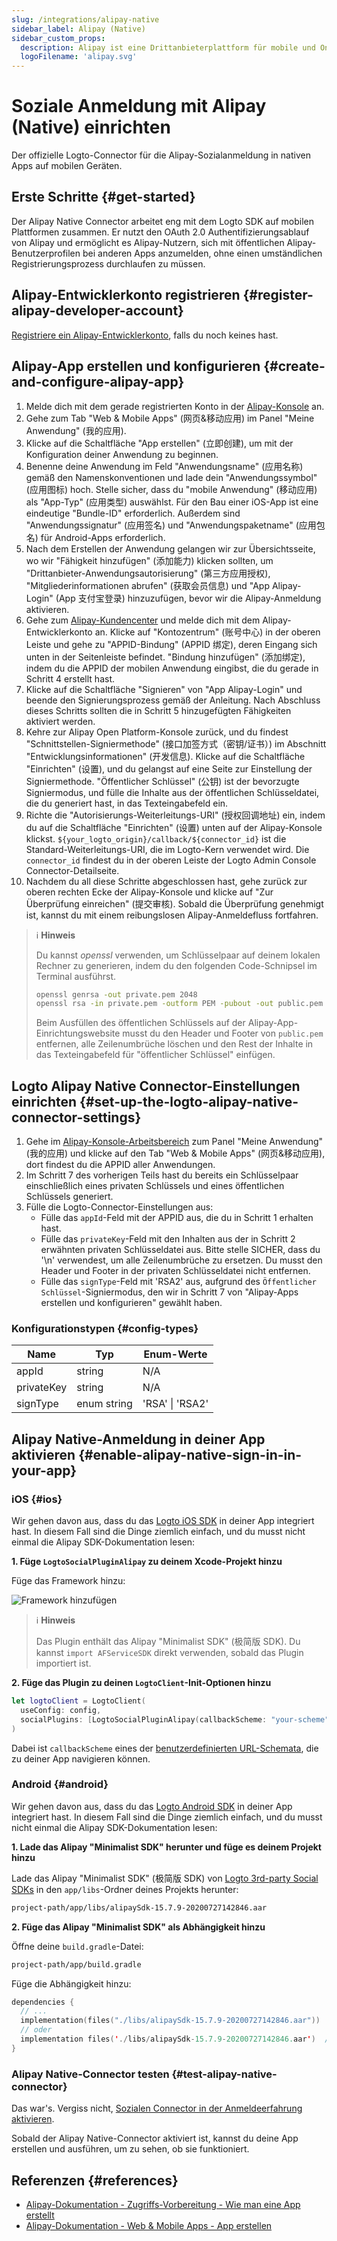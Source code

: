 ```yaml
---
slug: /integrations/alipay-native
sidebar_label: Alipay (Native)
sidebar_custom_props:
  description: Alipay ist eine Drittanbieterplattform für mobile und Online-Zahlungen.
  logoFilename: 'alipay.svg'
---
```



# Soziale Anmeldung mit Alipay (Native) einrichten

Der offizielle Logto-Connector für die Alipay-Sozialanmeldung in nativen Apps auf mobilen Geräten.

<GuideTip />

## Erste Schritte \{#get-started}

Der Alipay Native Connector arbeitet eng mit dem Logto SDK auf mobilen Plattformen zusammen. Er nutzt den OAuth 2.0 Authentifizierungsablauf von Alipay und ermöglicht es Alipay-Nutzern, sich mit öffentlichen Alipay-Benutzerprofilen bei anderen Apps anzumelden, ohne einen umständlichen Registrierungsprozess durchlaufen zu müssen.

## Alipay-Entwicklerkonto registrieren \{#register-alipay-developer-account}

[Registriere ein Alipay-Entwicklerkonto](https://certifyweb.alipay.com/certify/reg/guide#/), falls du noch keines hast.

## Alipay-App erstellen und konfigurieren \{#create-and-configure-alipay-app}

1. Melde dich mit dem gerade registrierten Konto in der [Alipay-Konsole](https://open.alipay.com/) an.
2. Gehe zum Tab "Web & Mobile Apps" (网页&移动应用) im Panel "Meine Anwendung" (我的应用).
3. Klicke auf die Schaltfläche "App erstellen" (立即创建), um mit der Konfiguration deiner Anwendung zu beginnen.
4. Benenne deine Anwendung im Feld "Anwendungsname" (应用名称) gemäß den Namenskonventionen und lade dein "Anwendungssymbol" (应用图标) hoch. Stelle sicher, dass du "mobile Anwendung" (移动应用) als "App-Typ" (应用类型) auswählst. Für den Bau einer iOS-App ist eine eindeutige "Bundle-ID" erforderlich. Außerdem sind "Anwendungssignatur" (应用签名) und "Anwendungspaketname" (应用包名) für Android-Apps erforderlich.
5. Nach dem Erstellen der Anwendung gelangen wir zur Übersichtsseite, wo wir "Fähigkeit hinzufügen" (添加能力) klicken sollten, um "Drittanbieter-Anwendungsautorisierung" (第三方应用授权), "Mitgliederinformationen abrufen" (获取会员信息) und "App Alipay-Login" (App 支付宝登录) hinzuzufügen, bevor wir die Alipay-Anmeldung aktivieren.
6. Gehe zum [Alipay-Kundencenter](https://b.alipay.com/index2.htm) und melde dich mit dem Alipay-Entwicklerkonto an. Klicke auf "Kontozentrum" (账号中心) in der oberen Leiste und gehe zu "APPID-Bindung" (APPID 绑定), deren Eingang sich unten in der Seitenleiste befindet. "Bindung hinzufügen" (添加绑定), indem du die APPID der mobilen Anwendung eingibst, die du gerade in Schritt 4 erstellt hast.
7. Klicke auf die Schaltfläche "Signieren" von "App Alipay-Login" und beende den Signierungsprozess gemäß der Anleitung. Nach Abschluss dieses Schritts sollten die in Schritt 5 hinzugefügten Fähigkeiten aktiviert werden.
8. Kehre zur Alipay Open Platform-Konsole zurück, und du findest "Schnittstellen-Signiermethode" (接口加签方式（密钥/证书）) im Abschnitt "Entwicklungsinformationen" (开发信息). Klicke auf die Schaltfläche "Einrichten" (设置), und du gelangst auf eine Seite zur Einstellung der Signiermethode. "Öffentlicher Schlüssel" (公钥) ist der bevorzugte Signiermodus, und fülle die Inhalte aus der öffentlichen Schlüsseldatei, die du generiert hast, in das Texteingabefeld ein.
9. Richte die "Autorisierungs-Weiterleitungs-URI" (授权回调地址) ein, indem du auf die Schaltfläche "Einrichten" (设置) unten auf der Alipay-Konsole klickst. `${your_logto_origin}/callback/${connector_id}` ist die Standard-Weiterleitungs-URI, die im Logto-Kern verwendet wird. Die `connector_id` findest du in der oberen Leiste der Logto Admin Console Connector-Detailseite.
10. Nachdem du all diese Schritte abgeschlossen hast, gehe zurück zur oberen rechten Ecke der Alipay-Konsole und klicke auf "Zur Überprüfung einreichen" (提交审核). Sobald die Überprüfung genehmigt ist, kannst du mit einem reibungslosen Alipay-Anmeldefluss fortfahren.

> ℹ️ **Hinweis**
>
> Du kannst _openssl_ verwenden, um Schlüsselpaar auf deinem lokalen Rechner zu generieren, indem du den folgenden Code-Schnipsel im Terminal ausführst.
>
> ```bash
> openssl genrsa -out private.pem 2048
> openssl rsa -in private.pem -outform PEM -pubout -out public.pem
> ```
>
> Beim Ausfüllen des öffentlichen Schlüssels auf der Alipay-App-Einrichtungswebsite musst du den Header und Footer von `public.pem` entfernen, alle Zeilenumbrüche löschen und den Rest der Inhalte in das Texteingabefeld für "öffentlicher Schlüssel" einfügen.

## Logto Alipay Native Connector-Einstellungen einrichten \{#set-up-the-logto-alipay-native-connector-settings}

1. Gehe im [Alipay-Konsole-Arbeitsbereich](https://open.alipay.com/dev/workspace) zum Panel "Meine Anwendung" (我的应用) und klicke auf den Tab "Web & Mobile Apps" (网页&移动应用), dort findest du die APPID aller Anwendungen.
2. Im Schritt 7 des vorherigen Teils hast du bereits ein Schlüsselpaar einschließlich eines privaten Schlüssels und eines öffentlichen Schlüssels generiert.
3. Fülle die Logto-Connector-Einstellungen aus:
   - Fülle das `appId`-Feld mit der APPID aus, die du in Schritt 1 erhalten hast.
   - Fülle das `privateKey`-Feld mit den Inhalten aus der in Schritt 2 erwähnten privaten Schlüsseldatei aus. Bitte stelle SICHER, dass du '\n' verwendest, um alle Zeilenumbrüche zu ersetzen. Du musst den Header und Footer in der privaten Schlüsseldatei nicht entfernen.
   - Fülle das `signType`-Feld mit 'RSA2' aus, aufgrund des `Öffentlicher Schlüssel`-Signiermodus, den wir in Schritt 7 von "Alipay-Apps erstellen und konfigurieren" gewählt haben.

### Konfigurationstypen \{#config-types}

| Name       | Typ         | Enum-Werte      |
| ---------- | ----------- | --------------- |
| appId      | string      | N/A             |
| privateKey | string      | N/A             |
| signType   | enum string | 'RSA' \| 'RSA2' |

## Alipay Native-Anmeldung in deiner App aktivieren \{#enable-alipay-native-sign-in-in-your-app}

### iOS \{#ios}

Wir gehen davon aus, dass du das [Logto iOS SDK](/quick-starts/swift) in deiner App integriert hast. In diesem Fall sind die Dinge ziemlich einfach, und du musst nicht einmal die Alipay SDK-Dokumentation lesen:

**1. Füge `LogtoSocialPluginAlipay` zu deinem Xcode-Projekt hinzu**

Füge das Framework hinzu:

![Framework hinzufügen](./assets/add-framework.png)

> ℹ️ **Hinweis**
>
> Das Plugin enthält das Alipay "Minimalist SDK" (极简版 SDK). Du kannst `import AFServiceSDK` direkt verwenden, sobald das Plugin importiert ist.

**2. Füge das Plugin zu deinen `LogtoClient`-Init-Optionen hinzu**

```swift
let logtoClient = LogtoClient(
  useConfig: config,
  socialPlugins: [LogtoSocialPluginAlipay(callbackScheme: "your-scheme")]
)
```

Dabei ist `callbackScheme` eines der [benutzerdefinierten URL-Schemata](https://developer.apple.com/documentation/xcode/defining-a-custom-url-scheme-for-your-app), die zu deiner App navigieren können.

### Android \{#android}

Wir gehen davon aus, dass du das [Logto Android SDK](/quick-starts/android) in deiner App integriert hast. In diesem Fall sind die Dinge ziemlich einfach, und du musst nicht einmal die Alipay SDK-Dokumentation lesen:

**1. Lade das Alipay "Minimalist SDK" herunter und füge es deinem Projekt hinzu**

Lade das Alipay "Minimalist SDK" (极简版 SDK) von [Logto 3rd-party Social SDKs](https://github.com/logto-io/social-sdks/blob/master/alipay/android/alipaySdk-15.7.9-20200727142846.aar) in den `app/libs`-Ordner deines Projekts herunter:

```bash
project-path/app/libs/alipaySdk-15.7.9-20200727142846.aar
```

**2. Füge das Alipay "Minimalist SDK" als Abhängigkeit hinzu**

Öffne deine `build.gradle`-Datei:

```bash
project-path/app/build.gradle
```

Füge die Abhängigkeit hinzu:

```kotlin
dependencies {
  // ...
  implementation(files("./libs/alipaySdk-15.7.9-20200727142846.aar"))  // kotlin-script
  // oder
  implementation files('./libs/alipaySdk-15.7.9-20200727142846.aar')  // groovy-script
}
```

### Alipay Native-Connector testen \{#test-alipay-native-connector}

Das war's. Vergiss nicht, [Sozialen Connector in der Anmeldeerfahrung aktivieren](/connectors/social-connectors/#enable-social-sign-in).

Sobald der Alipay Native-Connector aktiviert ist, kannst du deine App erstellen und ausführen, um zu sehen, ob sie funktioniert.

## Referenzen \{#references}

- [Alipay-Dokumentation - Zugriffs-Vorbereitung - Wie man eine App erstellt](https://opendocs.alipay.com/support/01rau6)
- [Alipay-Dokumentation - Web & Mobile Apps - App erstellen](https://opendocs.alipay.com/open/200/105310)
